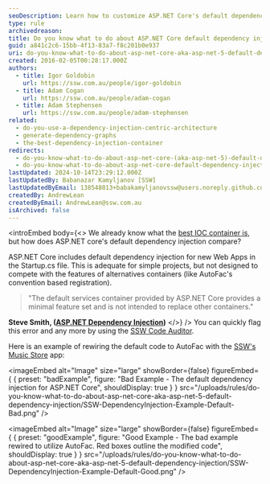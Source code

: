 ```yaml
---
seoDescription: Learn how to customize ASP.NET Core's default dependency injection for a more robust and scalable architecture.
type: rule
archivedreason:
title: Do you know what to do about ASP.NET Core default dependency injection?
guid: a841c2c6-15bb-4f13-83a7-f8c201b0e937
uri: do-you-know-what-to-do-about-asp-net-core-aka-asp-net-5-default-dependency-injection
created: 2016-02-05T00:28:17.000Z
authors:
  - title: Igor Goldobin
    url: https://ssw.com.au/people/igor-goldobin
  - title: Adam Cogan
    url: https://ssw.com.au/people/adam-cogan
  - title: Adam Stephensen
    url: https://ssw.com.au/people/adam-stephensen
related:
  - do-you-use-a-dependency-injection-centric-architecture
  - generate-dependency-graphs
  - the-best-dependency-injection-container
redirects:
  - do-you-know-what-to-do-about-asp-net-core-(aka-asp-net-5)-default-dependency-injection
  - do-you-know-what-to-do-about-asp-net-core-default-dependency-injection
lastUpdated: 2024-10-14T23:29:12.000Z
lastUpdatedBy: Babanazar Kamyljanov [SSW]
lastUpdatedByEmail: 138548013+babakamyljanovssw@users.noreply.github.com
createdBy: AndrewLean
createdByEmail: AndrewLean@ssw.com.au
isArchived: false
---
```


<introEmbed
  body={<>
We already know what the [best IOC container is](/the-best-dependency-injection-container), but how does ASP.NET core's default dependency injection compare?

ASP.NET Core includes default dependency injection for new Web Apps in the Startup.cs file. This is adequate for simple projects, but not designed to compete with the features of alternatives containers (like AutoFac's convention based registration).

> "The default services container provided by ASP.NET Core provides a minimal feature set and is not intended to replace other containers."

**Steve Smith, ([ASP.NET Dependency Injection](https://docs.microsoft.com/en-us/aspnet/core/fundamentals/dependency-injection?view=aspnetcore-5.0&WT.mc_id=DT-MVP-33518))**
  </>}
/>
You can quickly flag this error and any more by using the [SSW Code Auditor](https://codeauditor.com/).

Here is an example of rewiring the default code to AutoFac with the [SSW's Music Store](https://github.com/SSWConsulting/enterprise-musicstore-ui-angular2) app:

<imageEmbed
  alt="Image"
  size="large"
  showBorder={false}
  figureEmbed={ {
    preset: "badExample",
    figure: "Bad Example - The default dependency injection for ASP.NET Core",
    shouldDisplay: true
  } }
  src="/uploads/rules/do-you-know-what-to-do-about-asp-net-core-aka-asp-net-5-default-dependency-injection/SSW-DependencyInjection-Example-Default-Bad.png"
/>

<imageEmbed
  alt="Image"
  size="large"
  showBorder={false}
  figureEmbed={ {
    preset: "goodExample",
    figure: "Good Example - The bad example rewired to utilize AutoFac. Red boxes outline the modified code",
    shouldDisplay: true
  } }
  src="/uploads/rules/do-you-know-what-to-do-about-asp-net-core-aka-asp-net-5-default-dependency-injection/SSW-DependencyInjection-Example-Default-Good.png"
/>

